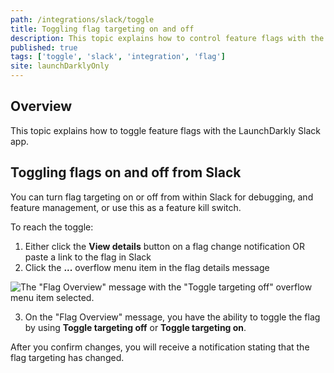 ```yaml
---
path: /integrations/slack/toggle
title: Toggling flag targeting on and off
description: This topic explains how to control feature flags with the LaunchDarkly Slack app.
published: true
tags: ['toggle', 'slack', 'integration', 'flag']
site: launchDarklyOnly
---
```


## Overview

This topic explains how to toggle feature flags with the LaunchDarkly Slack app.

## Toggling flags on and off from Slack

You can turn flag targeting on or off from within Slack for debugging, and feature management, or use this as a feature kill switch.

To reach the toggle:
1. Either click the **View details** button on a flag change notification OR paste a link to the flag in Slack
2. Click the **...** overflow menu item in the flag details message

![The "Flag Overview" message with the "Toggle targeting off" overflow menu item selected.](slack-toggle-targeting-off.png)

3. On the "Flag Overview" message, you have the ability to toggle the flag  by using **Toggle targeting off** or **Toggle targeting on**.

After you confirm changes, you will receive a notification stating that the flag targeting has changed.
